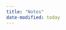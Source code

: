 ```yaml
---
title: "Notes"
date-modified: today
---
```


<!-- ## Materials -->

<!-- - [Test](test/test.qmd) -->
